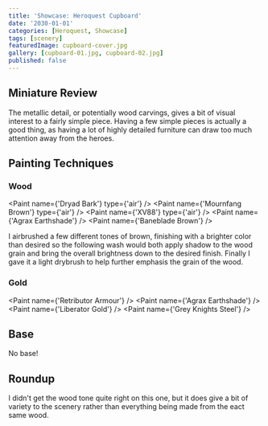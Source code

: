 ```yaml
---
title: 'Showcase: Heroquest Cupboard'
date: '2030-01-01'
categories: [Heroquest, Showcase]
tags: [scenery]
featuredImage: cupboard-cover.jpg
gallery: [cupboard-01.jpg, cupboard-02.jpg]
published: false
---
```



## Miniature Review

The metallic detail, or potentially wood carvings, gives a bit of visual interest to a fairly simple piece. Having a
few simple pieces is actually a good thing, as having a lot of highly detailed furniture can draw too much attention
away from the heroes.

## Painting Techniques

### Wood

<Paint name={'Dryad Bark'} type={'air'} />
<Paint name={'Mournfang Brown'} type={'air'} />
<Paint name={'XV88'} type={'air'} />
<Paint name={'Agrax Earthshade'} />
<Paint name={'Baneblade Brown'} />

I airbrushed a few different tones of brown, finishing with a brighter color than desired so the following wash
would both apply shadow to the wood grain and bring the overall brightness down to the desired finish.
Finally I gave it a light drybrush to help further emphasis the grain of the wood.

### Gold

<Paint name={'Retributor Armour'} />
<Paint name={'Agrax Earthshade'} />
<Paint name={'Liberator Gold'} />
<Paint name={'Grey Knights Steel'} />

## Base

No base!

## Roundup

I didn't get the wood tone quite right on this one, but it does give a bit of variety to the scenery rather than
everything being made from the eact same wood.
